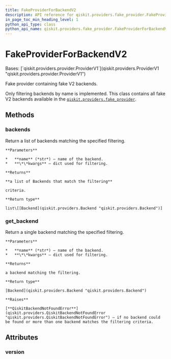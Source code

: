 ```yaml
---
title: FakeProviderForBackendV2
description: API reference for qiskit.providers.fake_provider.FakeProviderForBackendV2
in_page_toc_min_heading_level: 1
python_api_type: class
python_api_name: qiskit.providers.fake_provider.FakeProviderForBackendV2
---
```


# FakeProviderForBackendV2

<Class id="qiskit.providers.fake_provider.FakeProviderForBackendV2" github="https://github.com/qiskit/qiskit/tree/stable/0.23/qiskit/providers/fake_provider/fake_provider.py" signature="FakeProviderForBackendV2">
  Bases: [`qiskit.providers.provider.ProviderV1`](qiskit.providers.ProviderV1 "qiskit.providers.provider.ProviderV1")

  Fake provider containing fake V2 backends.

  Only filtering backends by name is implemented. This class contains all fake V2 backends available in the [`qiskit.providers.fake_provider`](providers_fake_provider#module-qiskit.providers.fake_provider "qiskit.providers.fake_provider").

  ## Methods

  ### backends

  <Function id="qiskit.providers.fake_provider.FakeProviderForBackendV2.backends" signature="FakeProviderForBackendV2.backends(name=None, **kwargs)">
    Return a list of backends matching the specified filtering.

    **Parameters**

    *   **name** (*str*) – name of the backend.
    *   **\*\*kwargs** – dict used for filtering.

    **Returns**

    **a list of Backends that match the filtering**

    criteria.

    **Return type**

    list\[[Backend](qiskit.providers.Backend "qiskit.providers.Backend")]
  </Function>

  ### get\_backend

  <Function id="qiskit.providers.fake_provider.FakeProviderForBackendV2.get_backend" signature="FakeProviderForBackendV2.get_backend(name=None, **kwargs)">
    Return a single backend matching the specified filtering.

    **Parameters**

    *   **name** (*str*) – name of the backend.
    *   **\*\*kwargs** – dict used for filtering.

    **Returns**

    a backend matching the filtering.

    **Return type**

    [Backend](qiskit.providers.Backend "qiskit.providers.Backend")

    **Raises**

    [**QiskitBackendNotFoundError**](qiskit.providers.QiskitBackendNotFoundError "qiskit.providers.QiskitBackendNotFoundError") – if no backend could be found or more than one backend matches the filtering criteria.
  </Function>

  ## Attributes

  ### version

  <Attribute id="qiskit.providers.fake_provider.FakeProviderForBackendV2.version" name="version" attributeValue="= 1" />
</Class>

